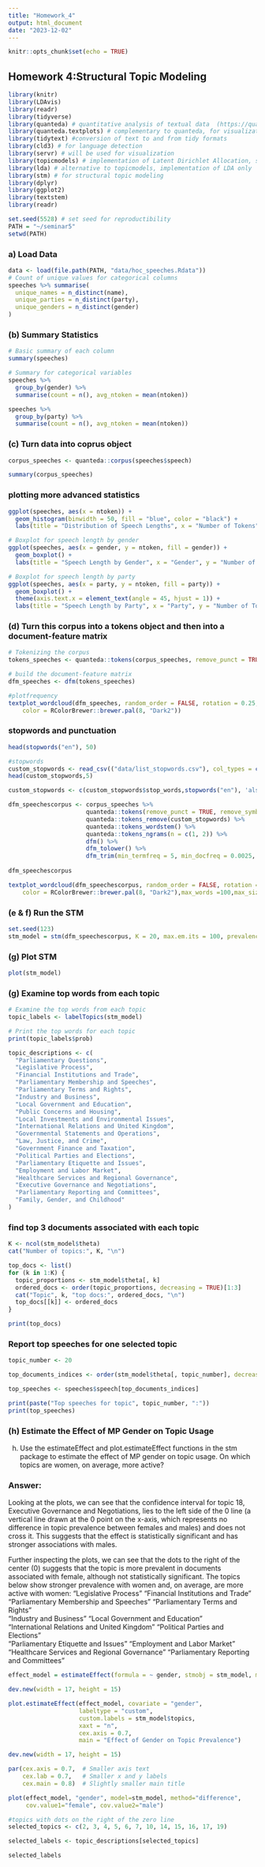 ```yaml
---
title: "Homework_4"
output: html_document
date: "2023-12-02"
---
```


```r
knitr::opts_chunk$set(echo = TRUE)
```

## Homework 4:Structural Topic Modeling

```r
library(knitr)
library(LDAvis)
library(readr)
library(tidyverse)
library(quanteda) # quantitative analysis of textual data  (https://quanteda.io/articles/quickstart.html)
library(quanteda.textplots) # complementary to quanteda, for visualization
library(tidytext) #conversion of text to and from tidy formats
library(cld3) # for language detection
library(servr) # will be used for visualization
library(topicmodels) # implementation of Latent Dirichlet Allocation, several topic models included
library(lda) # alternative to topicmodels, implementation of LDA only
library(stm) # for structural topic modeling
library(dplyr)
library(ggplot2)
library(textstem)
library(readr)

set.seed(5528) # set seed for reproductibility
PATH = "~/seminar5"
setwd(PATH)

```
### a) Load Data
```r
data <- load(file.path(PATH, "data/hoc_speeches.Rdata"))
# Count of unique values for categorical columns
speeches %>% summarise(
  unique_names = n_distinct(name),
  unique_parties = n_distinct(party),
  unique_genders = n_distinct(gender)
)

```
### (b) Summary Statistics

```r
# Basic summary of each column
summary(speeches)
```

```r
# Summary for categorical variables
speeches %>%
  group_by(gender) %>%
  summarise(count = n(), avg_ntoken = mean(ntoken))
```

```r
speeches %>%
  group_by(party) %>%
  summarise(count = n(), avg_ntoken = mean(ntoken))

```
### (c) Turn data into coprus object
```r
corpus_speeches <- quanteda::corpus(speeches$speech)

summary(corpus_speeches)
```

### plotting more advanced statistics
```r
ggplot(speeches, aes(x = ntoken)) +
  geom_histogram(binwidth = 50, fill = "blue", color = "black") +
  labs(title = "Distribution of Speech Lengths", x = "Number of Tokens", y = "Frequency")

```

```r
# Boxplot for speech length by gender
ggplot(speeches, aes(x = gender, y = ntoken, fill = gender)) +
  geom_boxplot() +
  labs(title = "Speech Length by Gender", x = "Gender", y = "Number of Tokens")
```
```r
# Boxplot for speech length by party
ggplot(speeches, aes(x = party, y = ntoken, fill = party)) +
  geom_boxplot() +
  theme(axis.text.x = element_text(angle = 45, hjust = 1)) +
  labs(title = "Speech Length by Party", x = "Party", y = "Number of Tokens")
```

### (d) Turn this corpus into a tokens object and then into a document-feature matrix
```r
# Tokenizing the corpus
tokens_speeches <- quanteda::tokens(corpus_speeches, remove_punct = TRUE, remove_numbers = TRUE)

# build the document-feature matrix
dfm_speeches <- dfm(tokens_speeches)

#plotfrequency
textplot_wordcloud(dfm_speeches, random_order = FALSE, rotation = 0.25, 
    color = RColorBrewer::brewer.pal(8, "Dark2"))

```

### stopwords and punctuation
```r
head(stopwords("en"), 50)

#stopwords
custom_stopwords <- read_csv(("data/list_stopwords.csv"), col_types = cols(X1 = col_skip()))
head(custom_stopwords,5)

custom_stopwords <- c(custom_stopwords$stop_words,stopwords("en"), 'also', 'may','can')

dfm_speechescorpus <- corpus_speeches %>%
                      quanteda::tokens(remove_punct = TRUE, remove_symbols = TRUE, remove_numbers = TRUE) %>%
                      quanteda::tokens_remove(custom_stopwords) %>%
                      quanteda::tokens_wordstem() %>%
                      quanteda::tokens_ngrams(n = c(1, 2)) %>%
                      dfm() %>%
                      dfm_tolower() %>%
                      dfm_trim(min_termfreq = 5, min_docfreq = 0.0025, docfreq_type = "prop")
                            
dfm_speechescorpus

```
```r
textplot_wordcloud(dfm_speechescorpus, random_order = FALSE, rotation = 0.25, 
    color = RColorBrewer::brewer.pal(8, "Dark2"),max_words =100,max_size = 3)
```

### (e & f) Run the STM
```r
set.seed(123)
stm_model = stm(dfm_speechescorpus, K = 20, max.em.its = 100, prevalence = ~ gender, data = speeches)

```

### (g) Plot STM
```r
plot(stm_model)
```

### (g) Examine top words from each topic
```r
# Examine the top words from each topic
topic_labels <- labelTopics(stm_model)

# Print the top words for each topic
print(topic_labels$prob)

```
```r
topic_descriptions <- c(
  "Parliamentary Questions",
  "Legislative Process",
  "Financial Institutions and Trade",
  "Parliamentary Membership and Speeches",
  "Parliamentary Terms and Rights",
  "Industry and Business",
  "Local Government and Education",
  "Public Concerns and Housing",
  "Local Investments and Environmental Issues",
  "International Relations and United Kingdom",
  "Governmental Statements and Operations",
  "Law, Justice, and Crime",
  "Government Finance and Taxation",
  "Political Parties and Elections",
  "Parliamentary Etiquette and Issues",
  "Employment and Labor Market",
  "Healthcare Services and Regional Governance",
  "Executive Governance and Negotiations",
  "Parliamentary Reporting and Committees",
  "Family, Gender, and Childhood"
)

```

### find top 3 documents associated with each topic
```r

K <- ncol(stm_model$theta)
cat("Number of topics:", K, "\n")

top_docs <- list()
for (k in 1:K) {
  topic_proportions <- stm_model$theta[, k]
  ordered_docs <- order(topic_proportions, decreasing = TRUE)[1:3]
  cat("Topic", k, "top docs:", ordered_docs, "\n")
  top_docs[[k]] <- ordered_docs
}

print(top_docs)
```

### Report top speeches for one selected topic
```r
topic_number <- 20

top_documents_indices <- order(stm_model$theta[, topic_number], decreasing = TRUE)[1:3]

top_speeches <- speeches$speech[top_documents_indices]

print(paste("Top speeches for topic", topic_number, ":"))
print(top_speeches)

```
### (h) Estimate the Effect of MP Gender on Topic Usage
(h) Use the estimateEffect and plot.estimateEffect functions in the stm package to estimate the effect of MP gender on topic usage. On which topics are women, on average, more active? 

### Answer:
Looking at the plots, we can see that the confidence interval for topic 18, Executive Governance and Negotiations, lies to the left side of the 0 line (a vertical line drawn at the 0 point on the x-axis, which represents no difference in topic prevalence between females and males) and does not cross it. This suggests that the effect is statistically significant and has stronger associations with males.

Further inspecting the plots, we can see that the dots to the right of the center (0) suggests that the topic is more prevalent in documents associated with female, although not statistically significant. The topics below show stronger prevalence with women and, on average, are more active with women:
"Legislative Process"                         "Financial Institutions and Trade"           
"Parliamentary Membership and Speeches"       "Parliamentary Terms and Rights"             
"Industry and Business"                       "Local Government and Education"             
"International Relations and United Kingdom"  "Political Parties and Elections"            
"Parliamentary Etiquette and Issues"          "Employment and Labor Market"                
"Healthcare Services and Regional Governance" "Parliamentary Reporting and Committees"    


```r
effect_model = estimateEffect(formula = ~ gender, stmobj = stm_model, metadata = speeches)

dev.new(width = 17, height = 15)

plot.estimateEffect(effect_model, covariate = "gender", 
                    labeltype = "custom", 
                    custom.labels = stm_model$topics, 
                    xaxt = "n", 
                    cex.axis = 0.7, 
                    main = "Effect of Gender on Topic Prevalence")

```

```r

dev.new(width = 17, height = 15)

par(cex.axis = 0.7,  # Smaller axis text
    cex.lab = 0.7,   # Smaller x and y labels
    cex.main = 0.8)  # Slightly smaller main title

plot(effect_model, "gender", model=stm_model, method="difference",
     cov.value1="female", cov.value2="male")

```

```r
#topics with dots on the right of the zero line
selected_topics <- c(2, 3, 4, 5, 6, 7, 10, 14, 15, 16, 17, 19)

selected_labels <- topic_descriptions[selected_topics]

selected_labels
```